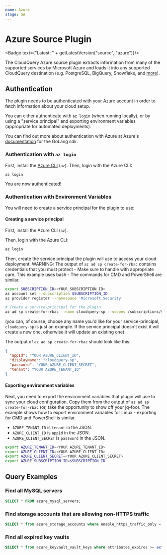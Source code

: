 ```yaml
---
name: Azure
stage: GA
---
```

# Azure Source Plugin


<Badge text={"Latest: " + getLatestVersion("source", "azure")}/>

The CloudQuery Azure source plugin extracts information from many of the supported services by Microsoft Azure and loads it into any supported CloudQuery destination (e.g. PostgreSQL, BigQuery, Snowflake, and [more](/docs/plugins/destinations/overview)).

## Authentication

The plugin needs to be authenticated with your Azure account in order to fetch information about your cloud setup.

You can either authenticate with `az login` (when running locally), or by using a "service principal" and exporting environment variables (appropriate for automated deployments).

You can find out more about authentication with Azure at Azure's [documentation](https://github.com/Azure/azure-sdk-for-go) for the GoLang sdk.

### Authentication with `az login`

First, install the [Azure CLI](https://docs.microsoft.com/en-us/cli/azure/install-azure-cli) (`az`). Then, login with the Azure CLI:

```bash copy
az login
```

You are now authenticated!

### Authentication with Environment Variables

You will need to create a service principal for the plugin to use:

#### Creating a service principal

First, install the Azure CLI (`az`).

Then, login with the Azure CLI:

```bash copy
az login
```

Then, create the service principal the plugin will use to access your cloud deployment. WARNING: The output of
`az ad sp create-for-rbac` contains credentials that you must protect - Make sure to handle with appropriate care.
This example uses bash - The commands for CMD and PowerShell are similar.

```bash copy
export SUBSCRIPTION_ID=<YOUR_SUBSCRIPTION_ID>
az account set --subscription $SUBSCRIPTION_ID
az provider register --namespace 'Microsoft.Security'

# Create a service-principal for the plugin
az ad sp create-for-rbac --name cloudquery-sp --scopes /subscriptions/$SUBSCRIPTION_ID --role Reader
```

(you can, of course, choose any name you'd like for your service-principal, `cloudquery-sp` is just an example.
If the service principal doesn't exist it will create a new one, otherwise it will update an existing one)

The output of `az ad sp create-for-rbac` should look like this:

```json copy
{
  "appId": "YOUR AZURE_CLIENT_ID",
  "displayName": "cloudquery-sp",
  "password": "YOUR AZURE_CLIENT_SECRET",
  "tenant": "YOUR AZURE_TENANT_ID"
}
```

#### Exporting environment variables

Next, you need to export the environment variables that plugin will use to sync your cloud configuration.
Copy them from the output of `az ad sp create-for-rbac` (or, take the opportunity to show off your jq-foo).
The example shows how to export environment variables for Linux - exporting for CMD and PowerShell is similar.

- `AZURE_TENANT_ID` is `tenant` in the JSON.
- `AZURE_CLIENT_ID` is `appId` in the JSON.
- `AZURE_CLIENT_SECRET` is `password` in the JSON.

```bash copy
export AZURE_TENANT_ID=<YOUR AZURE_TENANT_ID>
export AZURE_CLIENT_ID=<YOUR AZURE_CLIENT_ID>
export AZURE_CLIENT_SECRET=<YOUR AZURE_CLIENT_SECRET>
export AZURE_SUBSCRIPTION_ID=$SUBSCRIPTION_ID
```

## Query Examples

### Find all MySQL servers

```sql copy
SELECT * FROM azure_mysql_servers;
```

### Find storage accounts that are allowing non-HTTPS traffic

```sql copy
SELECT * from azure_storage_accounts where enable_https_traffic_only = false;
```

### Find all expired key vaults

```sql copy
SELECT * from azure_keyvault_vault_keys where attributes_expires >= extract(epoch from now()) * 1000;
```
